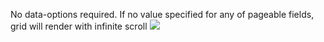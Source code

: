 
<Meta title="Grid/Generic Configurations/Infinite Scroll Mode" component={grid} />

 No data-options required. If no value specified for any of pageable fields, grid will render with infinite scroll
<img src={infinteScroll} className="grid-img"/>


